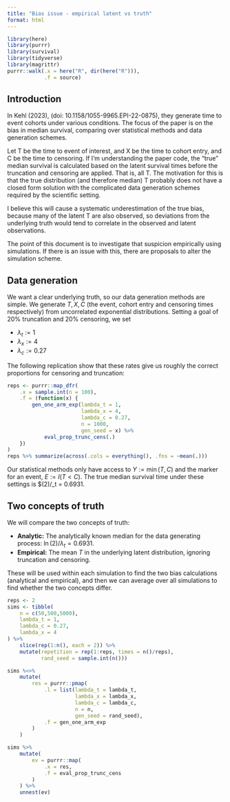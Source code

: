 ```yaml
---
title: "Bias issue - empirical latent vs truth"
format: html
---
```


```r


library(here)
library(purrr)
library(survival)
library(tidyverse)
library(magrittr)
purrr::walk(.x = here("R", dir(here("R"))),
            .f = source)
```


## Introduction

In Kehl (2023), (doi: 10.1158/1055-9965.EPI-22-0875), they generate time to event cohorts under various conditions.  The focus of the paper is on the bias in median survival, comparing over statistical methods and data generation schemes.

Let T be the time to event of interest, and X be the time to cohort entry, and C be the time to censoring. If I'm understanding the paper code, the "true" median survival is calculated based on the latent survival times before the truncation and censoring are applied.  That is, all T.  The motivation for this is that the true distribution (and therefore median) T probably does not have a closed form solution with the complicated data generation schemes required by the scientific setting. 

I believe this will cause a systematic underestimation of the true bias, because many of the latent T are also observed, so deviations from the underlying truth would tend to correlate in the observed and latent observations.

The point of this document is to investigate that suspicion empirically using simulations.  If there is an issue with this, there are proposals to alter the simulation scheme.

## Data generation

We want a clear underlying truth, so our data generation methods are simple.  We generate $T, X, C$ (the event, cohort entry and censoring times respectively) from uncorrelated exponential distributions.  Setting a goal of 20% truncation and 20% censoring, we set

- $\lambda_t := 1$
- $\lambda_x := 4$
- $\lambda_c := 0.27$

The following replication show that these rates give us roughly the correct proportions for censoring and truncation:

```r
reps <- purrr::map_dfr(
    .x = sample.int(n = 100),
    .f = (function(x) {
        gen_one_arm_exp(lambda_t = 1, 
                        lambda_x = 4, 
                        lambda_c = 0.27, 
                        n = 1000,
                        gen_seed = x) %>%
            eval_prop_trunc_cens(.)
    })
)
reps %>% summarize(across(.cols = everything(), .fns = ~mean(.)))
```

Our statistical methods only have access to $Y := \min(T,C)$ and the marker for an event, $E := I(T<C)$.  The true median survival time under these settings is $\ln(2)/\lambda_t = 0.6931.

## Two concepts of truth

We will compare the two concepts of truth:

- **Analytic:** The analytically known median for the data generating process:  $\ln(2)/\lambda_t = 0.6931$.
- **Empirical:** The mean $T$ in the underlying latent distribution, ignoring truncation and censoring.

These will be used within each simulation to find the two bias calculations (analytical and empirical), and then we can average over all simulations to find whether the two concepts differ.

```r
reps <- 2
sims <- tibble(
    n = c(50,500,5000),
    lambda_t = 1,
    lambda_c = 0.27,
    lambda_x = 4
) %>%
    slice(rep(1:n(), each = 2)) %>%
    mutate(repetition = rep(1:reps, times = n()/reps),
           rand_seed = sample.int(n()))

sims %<>%
    mutate(
        res = purrr::pmap(
            .l = list(lambda_t = lambda_t,
                      lambda_x = lambda_x,
                      lambda_c = lambda_c,
                      n = n, 
                      gen_seed = rand_seed),
            .f = gen_one_arm_exp
        )
    ) 

sims %>%
    mutate(
        ev = purrr::map(
            .x = res,
            .f = eval_prop_trunc_cens
        )
    ) %>%
    unnest(ev)

```



